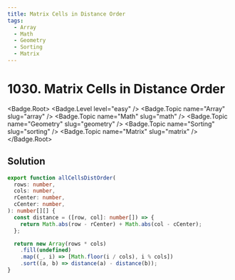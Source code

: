 ```yaml
---
title: Matrix Cells in Distance Order
tags:
  - Array
  - Math
  - Geometry
  - Sorting
  - Matrix
---
```


# 1030. Matrix Cells in Distance Order

<Badge.Root>
  <Badge.Level level="easy" />
  <Badge.Topic name="Array" slug="array" />
  <Badge.Topic name="Math" slug="math" />
  <Badge.Topic name="Geometry" slug="geometry" />
  <Badge.Topic name="Sorting" slug="sorting" />
  <Badge.Topic name="Matrix" slug="matrix" />
</Badge.Root>

## Solution

```typescript filename="solution.ts" copy
export function allCellsDistOrder(
  rows: number,
  cols: number,
  rCenter: number,
  cCenter: number,
): number[][] {
  const distance = ([row, col]: number[]) => {
    return Math.abs(row - rCenter) + Math.abs(col - cCenter);
  };

  return new Array(rows * cols)
    .fill(undefined)
    .map((_, i) => [Math.floor(i / cols), i % cols])
    .sort((a, b) => distance(a) - distance(b));
}
```

<ProblemLink
  codingSite="leetcode"
  href="https://leetcode.com/problems/matrix-cells-in-distance-order"
  title="Matrix Cells in Distance Order"
/>
